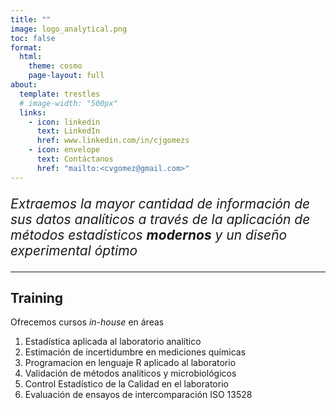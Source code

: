 ```yaml
---
title: ""
image: logo_analytical.png
toc: false
format:
  html: 
    theme: cosmo
    page-layout: full
about:
  template: trestles
  # image-width: "500px"
  links:
    - icon: linkedin
      text: LinkedIn
      href: www.linkedin.com/in/cjgomezs
    - icon: envelope
      text: Contáctanos
      href: "mailto:<cvgomez@gmail.com>"
---
```


<!-- ::: {style="font-size: 1.5em;"} -->
<!-- <span style="font-family: Cascadia Code;"><strong>Estadística aplicada en Química</strong></span> -->
<!-- ::: -->

::: {style="font-size: 1.5em;"}
_Extraemos la mayor cantidad de información de sus datos analíticos a través de
 la aplicación de métodos estadísticos **modernos** y un diseño experimental óptimo_
:::

---



## Training

Ofrecemos cursos _in-house_ en áreas 

1. Estadística aplicada al laboratorio analítico
2. Estimación de incertidumbre en mediciones químicas
3. Programacion en lenguaje R aplicado al laboratorio
4. Validación de métodos analíticos y microbiológicos
5. Control Estadístico de la Calidad en el laboratorio
6. Evaluación de ensayos de intercomparación ISO 13528




